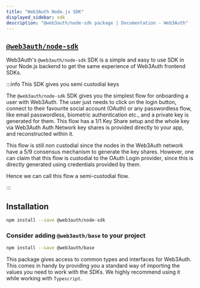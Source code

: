 ```yaml
---
title: "Web3Auth Node.js SDK"
displayed_sidebar: sdk
description: "@web3auth/node-sdk package | Documentation - Web3Auth"
---
```


## [`@web3auth/node-sdk`](https://npmjs.com/package/@web3auth/node-sdk)

Web3Auth's `@web3auth/node-sdk` SDK is a simple and easy to use SDK in your Node.js backend to get the same experience of Web3Auth frontend SDKs.

:::info This SDK gives you semi custodial keys

The `@web3auth/node-sdk` SDK gives you the simplest flow for onboarding a user with Web3Auth. The user just needs to click on the login button,
connect to their favourite social account (OAuth) or any passwordless flow, like email passwordless, biometric authentication etc., and a private key
is generated for them. This flow has a 1/1 Key Share setup and the whole key via Web3Auth Auth Network key shares is provided directly to your app,
and reconstructed within it.

This flow is still non custodial since the nodes in the Web3Auth network have a 5/9 consensus mechanism to generate the key shares. However, one can
claim that this flow is custodial to the OAuth Login provider, since this is directly generated using credentials provided by them.

Hence we can call this flow a semi-custodial flow.

:::

## Installation

```bash npm2yarn
npm install --save @web3auth/node-sdk
```

### Consider adding `@web3auth/base` to your project

```bash npm2yarn
npm install --save @web3auth/base
```

This package gives access to common types and interfaces for Web3Auth. This comes in handy by providing you a standard way of importing the values you
need to work with the SDKs. We highly recommend using it while working with `Typescript`.
